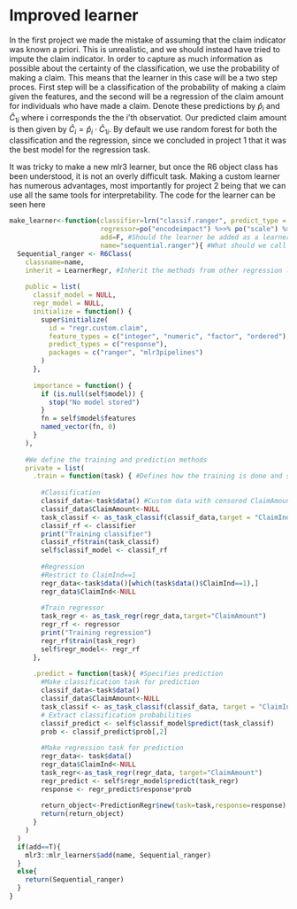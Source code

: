 # Improved learner

In the first project we made the mistake of assuming that the claim indicator was known a priori. This is unrealistic, and we should instead have tried to impute the claim indicator. In order to capture as much information as possible about the certainty of the classification, we use the probability of making a claim. This means that the learner in this case will be a two step proces. First step will be a classification of the probability of making a claim given the features, and the second will be a regression of the claim amount for individuals who have made a claim. Denote these predictions by $\hat{p}_i$ and $\hat{C}_{1i}$ where i corresponds the the i'th observatiot. Our predicted claim amount is then given by $\hat{C}_i=\hat{p}_i\cdot \hat{C}_{1i}$. By default we use random forest for both the classification and the regression, since we concluded in project 1 that it was the best model for the regression task.

It was tricky to make a new mlr3 learner, but once the R6 object class has been understood, it is not an overly difficult task. Making a custom learner has numerous advantages, most importantly for project 2 being that we can use all the same tools for interpretability. The code for the learner can be seen here

```r
make_learner<-function(classifier=lrn("classif.ranger", predict_type = "prob"),
                       regressor=po("encodeimpact") %>>% po("scale") %>>% lrn("regr.ranger") |>as_learner(), #Defining the classifier and regressor
                       add=F, #Should the learner be added as a learner in mlr3?
                       name="sequential.ranger"){ #What should we call the learner
  Sequential_ranger <- R6Class(
    classname=name,
    inherit = LearnerRegr, #Inherit the methods from other regression learners
    
    public = list(
      classif_model = NULL,
      regr_model = NULL,
      initialize = function() {
        super$initialize(
          id = "regr.custom.claim",
          feature_types = c("integer", "numeric", "factor", "ordered"),
          predict_types = c("response"),
          packages = c("ranger", "mlr3pipelines")
        )
      },
      
      importance = function() {
        if (is.null(self$model)) {
          stop("No model stored")
        }
        fn = self$model$features
        named_vector(fn, 0)
      }
    ),
    
    #We define the training and prediction methods
    private = list(
      .train = function(task) { #Defines how the training is done and saves the two trained models
        
        #Classification
        classif_data<-task$data() #Custom data with censored ClaimAmount
        classif_data$ClaimAmount<-NULL
        task_classif <- as_task_classif(classif_data,target = "ClaimInd")
        classif_rf <- classifier
        print("Training classifier")
        classif_rf$train(task_classif)
        self$classif_model <- classif_rf
        
        #Regression
        #Restrict to ClaimInd==1
        regr_data<-task$data()[which(task$data()$ClaimInd==1),]
        regr_data$ClaimInd<-NULL
        
        #Train regressor
        task_regr <- as_task_regr(regr_data,target="ClaimAmount")
        regr_rf <- regressor
        print("Training regression")
        regr_rf$train(task_regr)
        self$regr_model<- regr_rf
      },
      
      .predict = function(task){ #Specifies prediction
        #Make classification task for prediction
        classif_data<-task$data()
        classif_data$ClaimAmount<-NULL
        task_classif <- as_task_classif(classif_data, target = "ClaimInd")
        # Extract classification probabilities
        classif_predict <- self$classif_model$predict(task_classif)
        prob <- classif_predict$prob[,2]
        
        #Make regression task for prediction
        regr_data<- task$data()
        regr_data$ClaimInd<-NULL
        task_regr<-as_task_regr(regr_data, target="ClaimAmount")
        regr_predict <- self$regr_model$predict(task_regr)
        response <- regr_predict$response*prob
        
        return_object<-PredictionRegr$new(task=task,response=response)
        return(return_object)
      }
    )
  )
  if(add==T){
    mlr3::mlr_learners$add(name, Sequential_ranger)
  }
  else{
    return(Sequential_ranger)
  }
}
```

